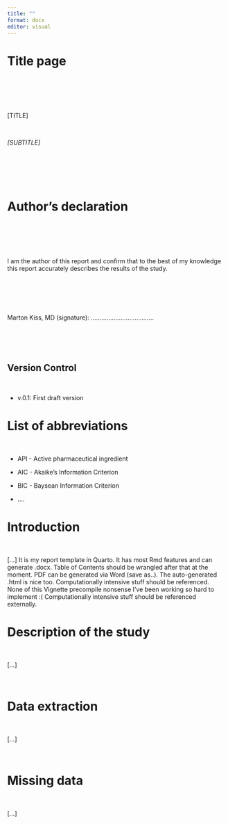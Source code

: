 ```yaml
---
title: ""
format: docx
editor: visual
---
```


\newpage

# Title page

 \
 \
 \
 \

\[TITLE\]

 \

*\[SUBTITLE\]*

 \
 \
 \
 \

\newpage

# Author's declaration

 \
 \
 \
 \

I am the author of this report and confirm that to the best of my knowledge this report accurately describes the results of the study.

 \
 \
 \
 \

Marton Kiss, MD (signature): ....................................

 \
 \
 \

## Version Control

 \

-   v.0.1: First draft version

\newpage

# List of abbreviations

 \

-   API - Active pharmaceutical ingredient

-   AIC - Akaike's Information Criterion

-   BIC - Baysean Information Criterion

-   ....

\newpage

# Introduction

  

\[...\] It is my report template in Quarto. It has most Rmd features and can generate .docx. Table of Contents should be wrangled after that at the moment. PDF can be generated via Word (save as..). The auto-generated .html is nice too. Computationally intensive stuff should be referenced. None of this Vignette precompile nonsense I've been working so hard to implement :( Computationally intensive stuff should be referenced externally.

# Description of the study

 \

\[...\]

 

# Data extraction

     

\[...\]

  

# Missing data

  

\[...\]
